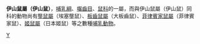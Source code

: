 {{Automatic taxobox
| taxon = Archboldomys
| image = 
| image_caption = 
| authority = Musser, 1982
}}
'''伊山鼠屬（伊山鼠）'''，[[哺乳綱|哺乳綱]]、[[囓齒目|囓齒目]]、[[鼠科|鼠科]]的一屬，而與伊山鼠屬（伊山鼠）同科的動物尚有[[壟鼠屬|壟鼠屬]]（埃塞壟鼠）、[[板齒鼠屬|板齒鼠屬]]（大板齒鼠）、[[菲律賓家鼠屬|菲律賓家鼠屬]]（菲律賓家鼠）、[[姬鼠屬|姬鼠屬]]（日本姬鼠）等之數種[[哺乳動物|哺乳動物]]。

{{Taxonbar|from=Q135054}}

[[Category:鼠亚科|Y]]